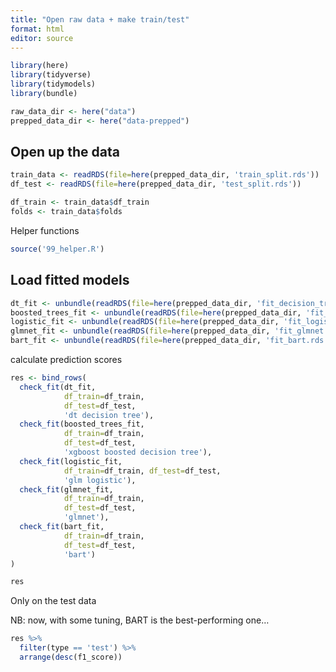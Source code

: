 ```yaml
---
title: "Open raw data + make train/test"
format: html
editor: source
---
```


```r
library(here)
library(tidyverse)
library(tidymodels)
library(bundle)
```

```r
raw_data_dir <- here("data")
prepped_data_dir <- here("data-prepped")
```

## Open up the data

```r
train_data <- readRDS(file=here(prepped_data_dir, 'train_split.rds'))
df_test <- readRDS(file=here(prepped_data_dir, 'test_split.rds'))

df_train <- train_data$df_train
folds <- train_data$folds
```

Helper functions

```r
source('99_helper.R')
```


## Load fitted models

```r
dt_fit <- unbundle(readRDS(file=here(prepped_data_dir, 'fit_decision_tree.rds')))
boosted_trees_fit <- unbundle(readRDS(file=here(prepped_data_dir, 'fit_boosted_trees.rds')))
logistic_fit <- unbundle(readRDS(file=here(prepped_data_dir, 'fit_logistic.rds')))
glmnet_fit <- unbundle(readRDS(file=here(prepped_data_dir, 'fit_glmnet.rds')))
bart_fit <- unbundle(readRDS(file=here(prepped_data_dir, 'fit_bart.rds')))
```



calculate prediction scores 

```r
res <- bind_rows(
  check_fit(dt_fit, 
            df_train=df_train, 
            df_test=df_test, 
            'dt decision tree'),
  check_fit(boosted_trees_fit, 
            df_train=df_train, 
            df_test=df_test, 
            'xgboost boosted decision tree'),
  check_fit(logistic_fit, 
            df_train=df_train, df_test=df_test, 
            'glm logistic'),
  check_fit(glmnet_fit, 
            df_train=df_train, 
            df_test=df_test, 
            'glmnet'),
  check_fit(bart_fit, 
            df_train=df_train, 
            df_test=df_test, 
            'bart')
)

res
```

Only on the test data

NB: now, with some tuning, BART is the best-performing one... 

```r
res %>%
  filter(type == 'test') %>%
  arrange(desc(f1_score))
```




